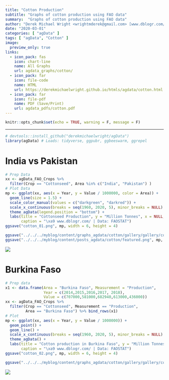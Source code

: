 ```yaml
---
title: "Cotton Production"
subtitle: "Graphs of cotton production using FAO data"
summary:  "Graphs of cotton production using FAO data"
author: "Derek Michael Wright <wrightmderek@gmail.com> [www.dblogr.com/](https://dblogr.netlify.com/) [-Image Gallery-](https://dblogr.netlify.app/graphs_agdata/cotton/)"
date: "2020-03-01"
categories: [ "agData" ]
tags: [ "agData", "Cotton" ]
image:
  preview_only: true
links:
  - icon_pack: fas
    icon: chart-line
    name: All Graphs
    url: agdata_graphs/cotton/
  - icon_pack: far
    icon: file-code
    name: HTML
    url: https://derekmichaelwright.github.io/htmls/agdata/cotton.html
  - icon_pack: far
    icon: file-pdf
    name: PDF (Save/Print)
    url: agdata_pdfs/cotton.pdf
---
```


```r
knitr::opts_chunk$set(echo = TRUE, warning = F, message = F)
```

---

```r
# devtools::install_github("derekmichaelwright/agData")
library(agData) # Loads: tidyverse, ggpubr, ggbeeswarm, ggrepel
```

\pagebreak

# India vs Pakistan

```r
# Prep Data
xx <- agData_FAO_Crops %>% 
  filter(Crop == "Cottonseed", Area %in% c("India", "Pakistan") )
# Plot Data
mp <- ggplot(xx, aes(x = Year, y = Value / 1000000, color = Area)) + 
  geom_line(size = 1.5) +
  scale_color_manual(values = c("darkgreen", "darkred")) +
  scale_x_continuous(breaks = seq(1960, 2020, 5), minor_breaks = NULL) +
  theme_agData(legend.position = "bottom") +
  labs(title = "Cottonseed Production", y = "Million Tonnes", x = NULL,
       caption = "\xa9 www.dblogr.com/ | Data: FAOSTAT")
ggsave("cotton_01.png", mp, width = 6, height = 4)
```

```r
ggsave("../../../myblog/content/graphs_agdata/cotton/gallery/gallery/cotton_01.png", mp, width = 6, height = 4)
ggsave("../../../myblog/content/posts_agdata/cotton/featured.png", mp, width = 6, height = 4)
```

![](cotton_01.png)

\pagebreak

# Burkina Faso

```r
# Prep data
x1 <- data.frame(Area = "Burkina Faso", Measurement = "Production", 
                 Year = c(2014,2015,2016,2017, 2018),
                 Value = c(707000,581000,682940,613000,436000))
xx <- agData_FAO_Crops %>% 
  filter(Crop == "Cottonseed", Measurement == "Production",
         Area == "Burkina Faso") %>% bind_rows(x1)
# Plot
mp <- ggplot(xx, aes(x = Year, y = Value / 1000000)) + 
  geom_point() + 
  geom_line() +
  scale_x_continuous(breaks = seq(1960, 2020, 5), minor_breaks = NULL) +
  theme_agData() +
  labs(title = "Cotton production in Burkina Faso", y = "Million Tonnes", x = NULL,
       caption = "\xa9 www.dblogr.com/ | Data: FAOSTAT")
ggsave("cotton_02.png", mp, width = 6, height = 4)
```

```r
ggsave("../../../myblog/content/graphs_agdata/cotton/gallery/gallery/cotton_02.png", mp, width = 6, height = 4)
```

![](cotton_02.png)

